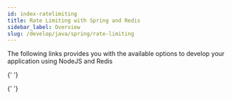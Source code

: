 ```yaml
---
id: index-ratelimiting
title: Rate Limiting with Spring and Redis
sidebar_label: Overview
slug: /develop/java/spring/rate-limiting
---
```



The following links provides you with the available options to develop your application using NodeJS and Redis

<div class="row">

{' '}

<div class="col">
  <RedisCard
    title="Getting Started"
    description="Rate Limiting with Spring and Redis"
    page="/develop/java/spring/rate-limiting/getting-started"
  />
</div>

  <div class="col">
     <RedisCard
        title="Fixed Window Rate Limiting"
        description="Cap the maximum number of requests in a fixed window of time"
        page="/develop/java/spring/rate-limiting/fixed-window"
        />
  </div>
  
  <div class="col">
     <RedisCard
        title="Create a Simple Spring Boot Application using the Spring Initializr"
        description="A basic Spring Web Flux App"
        page="/develop/java/spring/rate-limiting/fixed-window/reactive"
        />
  </div>
</div>

<div class="row">

{' '}

<div class="col">
  <RedisCard
    title="Atomicity with Lua"
    description="Improving atomicity and performance with Lua"
    page="/develop/java/spring/rate-limiting/fixed-window/reactive-lua"
  />
</div>

  <div class="col">
     <RedisCard
        title="Atomicity with Gears"
        description="Improving atomicity and performance with RedisGears"
        page="/develop/java/spring/rate-limiting/fixed-window/reactive-gears"
        />
  </div>
  
</div>
